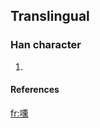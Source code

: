 ==Translingual==
===Han character===
{{Han char|rn=30|rad=口|as=14|sn=17|four=|canj=口竹土火 (RHGF)}}
# {{defn|Han|sort=口14}}
====References====
{{Han ref|kx=0212.191|hdz=10696.151|uh=5691|ud=22161}}

[[fr:嚑]]